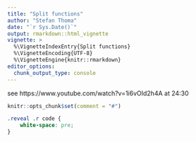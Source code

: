 ```yaml
---
title: "Split functions"
author: "Stefan Thoma"
date: "`r Sys.Date()`"
output: rmarkdown::html_vignette
vignette: >
  %\VignetteIndexEntry{Split functions}
  %\VignetteEncoding{UTF-8}
  %\VignetteEngine{knitr::rmarkdown}
editor_options: 
  chunk_output_type: console
---
```

see https://www.youtube.com/watch?v=1i6vOId2h4A at 24:30


```r
knitr::opts_chunk$set(comment = "#")
```

```css
.reveal .r code {
    white-space: pre;
}
```

